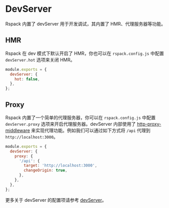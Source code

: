 # DevServer

Rspack 内置了 devServer 用于开发调试，其内置了 HMR、代理服务器等功能。

## HMR

Rspack 在 dev 模式下默认开启了 HMR，你也可以在 `rspack.config.js` 中配置 `devServer.hot` 选项来关闭 HMR。

```js
module.exports = {
  devServer: {
    hot: false,
  },
};
```

## Proxy

Rspack 内置了一个简单的代理服务器，你可以在 `rspack.config.js` 中配置 `devServer.proxy` 选项来开启代理服务器。devServer 内部使用了 [http-proxy-middleware](https://github.com/chimurai/http-proxy-middleware) 来实现代理功能。例如我们可以通过如下方式将 `/api` 代理到 `http://localhost:3000`。

```js
module.exports = {
  devServer: {
    proxy: {
      '/api': {
        target: 'http://localhost:3000',
        changeOrigin: true,
      },
    },
  },
};
```

更多关于 devServer 的配置项请参考 [devServer](/config/dev-server.html)。
